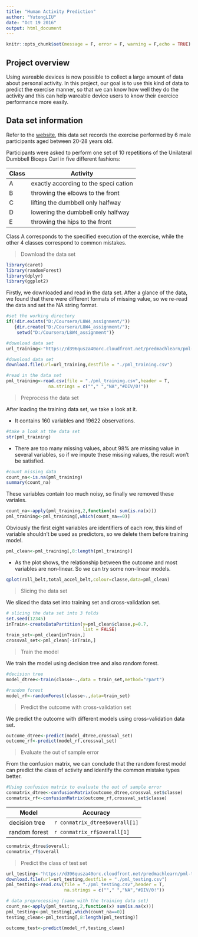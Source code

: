 ---
title: "Human Activity Prediction"
author: "YutongLIU"
date: "Oct 19 2016"
output: html_document
---

```{r setup, include=FALSE}
knitr::opts_chunk$set(message = F, error = F, warning = F,echo = TRUE)
```

## Project overview
Using wareable devices is now possible to collect a large amount of data about personal activity. In this project, our goal is to use this kind of data to predict the exercise manner, so that we can know how well they do the activity and this can help wareable device users to know their exercice performance more easily.

## Data set information
Refer to the [website](http://groupware.les.inf.puc-rio.br/har), this data set records the exercise performed by 6 male participants aged between 20-28 years old.

Participants were asked to perform one set of 10 repetitions of the Unilateral Dumbbell Biceps Curl in  five different fashions: 

Class|Activity
-----|--------
A|exactly according to the speci cation 
B|throwing the elbows to the front
C|lifting the dumbbell only halfway
D|lowering the dumbbell only halfway
E|throwing the hips to the front

Class A corresponds to the specified execution of the exercise, while the other 4 classes correspond to common mistakes.

> Download the data set

```{R load packages}
library(caret)
library(randomForest)
library(dplyr)
library(ggplot2)
```

Firstly, we downloaded and read in the data set. After a glance of the data, we found that there were different formats of missing value, so we re-read the data and set the NA string format.
```{R download_data,results=FALSE}
#set the working directory
if(!dir.exists("D:/Coursera/L8W4_assignment/"))
   {dir.create("D:/Coursera/L8W4_assignment/");
    setwd("D:/Coursera/L8W4_assignment")}

#download data set
url_training<-"https://d396qusza40orc.cloudfront.net/predmachlearn/pml-training.csv"

#download data set
download.file(url=url_training,destfile = "./pml_training.csv")

#read in the data set
pml_training<-read.csv(file = "./pml_training.csv",header = T,
                na.strings = c(""," ","NA","#DIV/0!"))
```

> Preprocess the data set

After loading the training data set, we take a look at it.

* It contains 160 variables and 19622 observations.
```{r glance of data set,results = 'hide'}
#take a look at the data set
str(pml_training)
```

* There are too many missing values, about 98% are missing value in several variables, so if we impute these missing values, the result won't be satisfied.
```{R count missing data,results="hide"}
#count missing data
count_na<-is.na(pml_training)
summary(count_na)
```

These variables contain too much noisy, so finally we removed these variales.
```{R preprocess1}
count_na<-apply(pml_training,2,function(x) sum(is.na(x)))
pml_training<-pml_training[,which(count_na==0)]
```

Obviously the first eight variables are identifiers of each row, this kind of variable shouldn't be used as predictors, so we delete them before training model.
```{R preprocess2}
pml_clean<-pml_training[,8:length(pml_training)]
```

* As the plot shows, the relationship between the outcome and most variables are non-linear. So we can try some non-linear models.

```{R plot,results = T}
qplot(roll_belt,total_accel_belt,colour=classe,data=pml_clean)
```

> Slicing the data set

We sliced the data set into training set and cross-validation set.
```{R slicing data set}
# slicing the data set into 3 folds
set.seed(12345)
inTrain<-createDataPartition(y=pml_clean$classe,p=0.7,
                             list = FALSE)
train_set<-pml_clean[inTrain,]
crossval_set<-pml_clean[-inTrain,]
```

> Train the model

We train the model using decision tree and also random forest.
```{R train the model}
#decision tree
model_dtree<-train(classe~.,data = train_set,method="rpart")

#random forest
model_rf<-randomForest(classe~.,data=train_set)
```

> Predict the outcome with cross-validation set

We predict the outcome with different models using cross-validation data set.
```{R predict the outcome}
outcome_dtree<-predict(model_dtree,crossval_set)
outcome_rf<-predict(model_rf,crossval_set)
```

> Evaluate the out of sample error

From the confusion matrix, we can conclude that the random forest model can predict the class of activity and identify the common mistake types better. 
```{R evaluation}
#Using confusion matrix to evaluate the out of sample error
conmatrix_dtree<-confusionMatrix(outcome_dtree,crossval_set$classe)
conmatrix_rf<-confusionMatrix(outcome_rf,crossval_set$classe)
```
 
Model        |Accuracy
-------------|--------
decision tree| `r conmatrix_dtree$overall[1]`
random forest| `r conmatrix_rf$overall[1]` 

 
```{R evaluation result}
conmatrix_dtree$overall;
conmatrix_rf$overall
```

> Predict the class of test set

```{R test,results=FALSE}
url_testing<-"https://d396qusza40orc.cloudfront.net/predmachlearn/pml-testing.csv"
download.file(url=url_testing,destfile = "./pml_testing.csv")
pml_testing<-read.csv(file = "./pml_testing.csv",header = T,
                      na.strings = c(""," ","NA","#DIV/0!"))

# data preprocessing (same with the training data set)
count_na<-apply(pml_testing,2,function(x) sum(is.na(x)))
pml_testing<-pml_testing[,which(count_na==0)]
testing_clean<-pml_testing[,8:length(pml_testing)]

outcome_test<-predict(model_rf,testing_clean)
```
